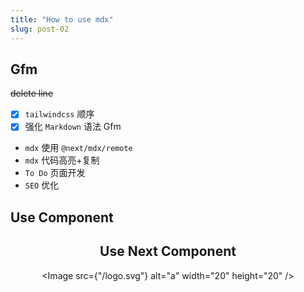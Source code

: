 ```yaml
---
title: "How to use mdx"
slug: post-02
---
```


## Gfm

~~delete line~~

- [x] `tailwindcss` 顺序
- [x] 强化 `Markdown` 语法 Gfm

- `mdx` 使用 `@next/mdx/remote`
- `mdx` 代码高亮+复制
- `To Do` 页面开发
- `SEO` 优化

## Use Component

<Header />

## Use Next Component

<Image src={"/logo.svg"} alt="a" width="20" height="20" />
